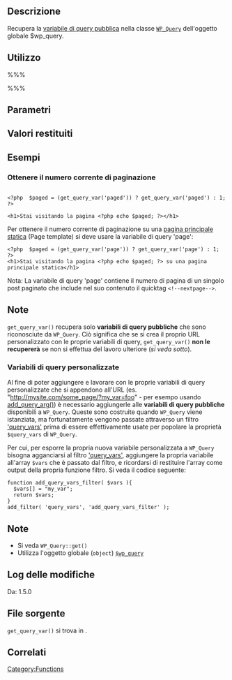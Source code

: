{{Languages|
{{en|Function Reference/get query var}}
{{it|Riferimento funzioni/get query var}}
{{ja|関数リファレンス/get query var}}
}}

== Descrizione ==
Recupera la [[WordPress_Query_Vars|variabile di query pubblica]] nella classe [[it:Riferimento_classi/WP_Query|<tt>WP_Query</tt>]] dell'oggetto globale $wp_query.

== Utilizzo ==
%%%<?php get_query_var( $var ) ?>%%%

== Parametri ==
{{it:Parameter|$var|stringa|La chiave della variabile da restituire.}}

== Valori restituiti ==
{{it:Return||mixed|Restituisce una stringa vuota se la variabile non è impostata.}}

== Esempi ==
<!-- Need creative examples. Feel free to link to external examples. -->
=== Ottenere il numero corrente di paginazione ===
<pre>

<?php  $paged = (get_query_var('paged')) ? get_query_var('paged') : 1;  ?>

<h1>Stai visitando la pagina <?php echo $paged; ?></h1>

</pre>

Per ottenere il numero corrente di paginazione su una [[Creating_a_Static_Front_Page|pagina principale statica]] (Page template) si deve usare la variabile di query 'page':
 
<pre>
<?php  $paged = (get_query_var('page')) ? get_query_var('page') : 1;  ?>
<h1>Stai visitando la pagina <?php echo $paged; ?> su una pagina principale statica</h1>
</pre>

Nota: La variabile di query 'page' contiene il numero di pagina di un singolo post paginato che include nel suo contenuto il quicktag <code>&lt;!--nextpage--&gt;</code>.

== Note ==
<tt>get_query_var()</tt> recupera solo '''variabili di query pubbliche''' che sono riconosciute da <tt>WP_Query</tt>. Ciò significa che se si crea il proprio URL personalizzato con le proprie variabili di query, <tt>get_query_var()</tt> '''non le recupererà''' se non si effettua del lavoro ulteriore (''si veda sotto'').

=== Variabili di query personalizzate ===
Al fine di poter aggiungere e lavorare con le proprie variabili di query personalizzate che si appendono all'URL (es. "http://mysite.com/some_page/?my_var=foo" - per esempo usando [[Function_Reference/add_query_arg|add_query_arg()]]) è necessario aggiungerle alle '''variabili di query pubbliche''' disponibili a <tt>WP_Query</tt>. Queste sono costruite quando <tt>WP_Query</tt> viene istanziata, ma fortunatamente vengono passate attraverso un filtro [[it:API dei plugin/Riferimento filtri/query_vars|'query_vars']] prima di essere effettivamente usate per popolare la proprietà <tt>$query_vars</tt> di <tt>WP_Query</tt>.

Per cui, per esporre la propria nuova variabile personalizzata a <tt>WP_Query</tt> bisogna agganciarsi al filtro [[it:API dei plugin/Riferimento filtri/query_vars|'query_vars']], aggiungere la propria variabile all'array <tt>$vars</tt> che è passato dal filtro, e ricordarsi di restituire l'array come output della propria funzione filtro. Si veda il codice seguente:

<pre>
function add_query_vars_filter( $vars ){
  $vars[] = "my_var";
  return $vars;
}
add_filter( 'query_vars', 'add_query_vars_filter' );
</pre>

== Note ==
* Si veda <tt>WP_Query::get()</tt>
* Utilizza l'oggetto globale (<tt>object</tt>) [[it:Riferimento_classi/WP_Query|<tt>$wp_query</tt>]]

== Log delle modifiche ==
Da: 1.5.0

== File sorgente ==
<tt>get_query_var()</tt> si trova in {{Trac|wp-includes/query.php}}.

== Correlati ==
{{it:Query_Tags}}
{{it:Tag Footer}}

[[Category:Functions]]